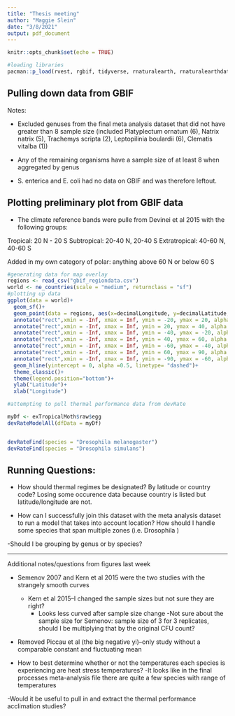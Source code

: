 ```yaml
---
title: "Thesis meeting"
author: "Maggie Slein"
date: "3/8/2021"
output: pdf_document
---
```


```r
knitr::opts_chunk$set(echo = TRUE)
```

```r
#loading libraries 
pacman::p_load(rvest, rgbif, tidyverse, rnaturalearth, rnaturalearthdata, rgeos)
```


## Pulling down data from GBIF

Notes:

- Excluded genuses from the final meta analysis dataset that did not have greater than 8 sample size (included Platyplectum ornatum (6), Natrix natrix (5), Trachemys scripta (2), Leptopilinia boulardii (6), Clematis vitalba (1))

- Any of the remaining organisms have a sample size of at least 8 when aggregated by genus 

- S. enterica and E. coli had no data on GBIF and was therefore leftout.


## Plotting preliminary plot from GBIF data 

- The climate reference bands were pulle from Devinei et al 2015 with the following groups:

Tropical: 20 N - 20 S
Subtropical: 20-40 N, 20-40 S
Extratropical: 40-60 N, 40-60 S

Added in my own category of polar: anything above 60 N or below 60 S

```r
#generating data for map overlay
regions <- read_csv("gbif_regiondata.csv")
world <- ne_countries(scale = "medium", returnclass = "sf")
#plotting up data 
ggplot(data = world)+
  geom_sf()+
  geom_point(data = regions, aes(x=decimalLongitude, y=decimalLatitude, color=genus), alpha = 0.5)+
  annotate("rect",xmin = -Inf, xmax = Inf, ymin = -20, ymax = 20, alpha = 0.2, fill = "lightcoral")+
  annotate("rect",xmin = -Inf, xmax = Inf, ymin = 20, ymax = 40, alpha = 0.2, fill = "lightgoldenrod")+
  annotate("rect",xmin = -Inf, xmax = Inf, ymin = -40, ymax = -20, alpha = 0.2, fill = "lightgoldenrod")+
  annotate("rect",xmin = -Inf, xmax = Inf, ymin = 40, ymax = 60, alpha = 0.2, fill = "yellowgreen")+
  annotate("rect",xmin = -Inf, xmax = Inf, ymin = -60, ymax = -40, alpha = 0.2, fill = "yellowgreen")+
  annotate("rect",xmin = -Inf, xmax = Inf, ymin = 60, ymax = 90, alpha = 0.2, fill = "skyblue")+
  annotate("rect",xmin = -Inf, xmax = Inf, ymin = -90, ymax = -60, alpha = 0.2, fill = "skyblue")+
  geom_hline(yintercept = 0, alpha =0.5, linetype= "dashed")+
  theme_classic()+
  theme(legend.position="bottom")+
  ylab("Latitude")+
  xlab("Longitude")
```



```r
#attempting to pull thermal performance data from devRate

myDf <- exTropicalMoth$raw$egg
devRateModelAll(dfData = myDf)


devRateFind(species = "Drosophila melanogaster")
devRateFind(species = "Drosophila simulans")
```



## Running Questions:

- How should thermal regimes be designated? By latitude or country code? Losing some occurence data because country is listed but latitude/longitude are not. 

- How can I successfully join this dataset with the meta analysis dataset to run a model that takes into account location? How should I handle some species that span multiple zones (i.e. Drosophila )

-Should I be grouping by genus or by species? 


________

Additional notes/questions from figures last week

- Semenov 2007 and Kern et al 2015 were the two studies with the strangely smooth curves

  - Kern et al 2015--I changed the sample sizes but not sure they are right?
    - Looks less curved after sample size change
  -Not sure about the sample size for Semenov: sample size of 3 for 3 replicates, should I be multiplying that by the original CFU count?
  

- Removed Piccau et al (the big negative yi)--only study without a comparable constant and fluctuating mean 

- How to best determine whether or not the temperatures each species is experiencing are heat stress temperatures?
  -It looks like in the final processes meta-analysis file there are quite a few species with range of temperatures 
  
-Would it be useful to pull in and extract the thermal performance acclimation studies? 
